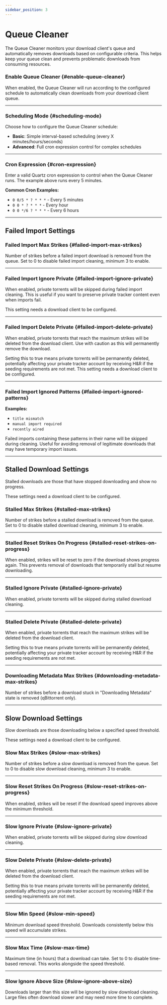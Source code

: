 ```yaml
---
sidebar_position: 3
---
```



# Queue Cleaner

The Queue Cleaner monitors your download client's queue and automatically removes downloads based on configurable criteria. This helps keep your queue clean and prevents problematic downloads from consuming resources.

### Enable Queue Cleaner {#enable-queue-cleaner}

When enabled, the Queue Cleaner will run according to the configured schedule to automatically clean downloads from your download client queue.

<hr />

### Scheduling Mode {#scheduling-mode}

Choose how to configure the Queue Cleaner schedule:
- **Basic**: Simple interval-based scheduling (every X minutes/hours/seconds)
- **Advanced**: Full cron expression control for complex schedules

<hr />

### Cron Expression {#cron-expression}

Enter a valid Quartz cron expression to control when the Queue Cleaner runs. The example above runs every 5 minutes.

**Common Cron Examples:**
- `0 0/5 * ? * * *` - Every 5 minutes
- `0 0 * ? * * *` - Every hour
- `0 0 */6 ? * * *` - Every 6 hours

<hr />

## Failed Import Settings

### Failed Import Max Strikes {#failed-import-max-strikes}

Number of strikes before a failed import download is removed from the queue. Set to 0 to disable failed import cleaning, minimum 3 to enable.

<hr />

### Failed Import Ignore Private {#failed-import-ignore-private}

When enabled, private torrents will be skipped during failed import cleaning. This is useful if you want to preserve private tracker content even when imports fail.

<Important>
    This setting needs a download client to be configured.
</Important>

<hr />

### Failed Import Delete Private {#failed-import-delete-private}

When enabled, private torrents that reach the maximum strikes will be deleted from the download client. Use with caution as this will permanently remove the download.

<Warning>
    Setting this to true means private torrents will be permanently deleted, potentially affecting your private tracker account by receiving H&R if the seeding requirements are not met.
</Warning>

<Important>
    This setting needs a download client to be configured.
</Important>

<hr />

### Failed Import Ignored Patterns {#failed-import-ignored-patterns}

**Examples:**
- `title mismatch`
- `manual import required`
- `recently aired`

Failed imports containing these patterns in their name will be skipped during cleaning. Useful for avoiding removal of legitimate downloads that may have temporary import issues.

<hr />

## Stalled Download Settings

Stalled downloads are those that have stopped downloading and show no progress.

<Important>
    These settings need a download client to be configured.
</Important>

### Stalled Max Strikes {#stalled-max-strikes}

Number of strikes before a stalled download is removed from the queue. Set to 0 to disable stalled download cleaning, minimum 3 to enable.

<hr />

### Stalled Reset Strikes On Progress {#stalled-reset-strikes-on-progress}

When enabled, strikes will be reset to zero if the download shows progress again. This prevents removal of downloads that temporarily stall but resume downloading.

<hr />

### Stalled Ignore Private {#stalled-ignore-private}

When enabled, private torrents will be skipped during stalled download cleaning.

<hr />

### Stalled Delete Private {#stalled-delete-private}

When enabled, private torrents that reach the maximum strikes will be deleted from the download client.

<Warning>
    Setting this to true means private torrents will be permanently deleted, potentially affecting your private tracker account by receiving H&R if the seeding requirements are not met.
</Warning>

<hr />

### Downloading Metadata Max Strikes {#downloading-metadata-max-strikes}

Number of strikes before a download stuck in "Downloading Metadata" state is removed (qBittorrent only).

<hr />

## Slow Download Settings

Slow downloads are those downloading below a specified speed threshold.

<Important>
    These settings need a download client to be configured.
</Important>

### Slow Max Strikes {#slow-max-strikes}

Number of strikes before a slow download is removed from the queue. Set to 0 to disable slow download cleaning, minimum 3 to enable.

<hr />

### Slow Reset Strikes On Progress {#slow-reset-strikes-on-progress}

When enabled, strikes will be reset if the download speed improves above the minimum threshold.

<hr />

### Slow Ignore Private {#slow-ignore-private}

When enabled, private torrents will be skipped during slow download cleaning.

<hr />

### Slow Delete Private {#slow-delete-private}

When enabled, private torrents that reach the maximum strikes will be deleted from the download client.

<Warning>
    Setting this to true means private torrents will be permanently deleted, potentially affecting your private tracker account by receiving H&R if the seeding requirements are not met.
</Warning>

<hr />

### Slow Min Speed {#slow-min-speed}

Minimum download speed threshold. Downloads consistently below this speed will accumulate strikes.

<hr />

### Slow Max Time {#slow-max-time}

Maximum time (in hours) that a download can take. Set to 0 to disable time-based removal. This works alongside the speed threshold.

<hr />

### Slow Ignore Above Size {#slow-ignore-above-size}

Downloads larger than this size will be ignored by slow download cleaning. Large files often download slower and may need more time to complete.